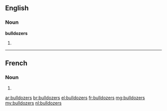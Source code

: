 ==English==

===Noun===
'''bulldozers'''

# {{plural of|bulldozer}}

----

==French==

===Noun===
{{head|fr|plural}} {{m|p}}

# {{plural of|bulldozer|lang=fr}}

[[ar:bulldozers]]
[[br:bulldozers]]
[[el:bulldozers]]
[[fr:bulldozers]]
[[mg:bulldozers]]
[[my:bulldozers]]
[[nl:bulldozers]]